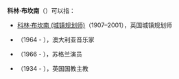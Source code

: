 '''科林·布坎南'''（{{Lang|en|Colin Buchanan}}）可以指：
* [[科林·布坎南_(城镇规划师)|科林·布坎南 (城镇规划师)]]（1907–2001），英国城镇规划师
* {{tsl|en|Colin Buchanan (musician)|科林·布坎南 (音乐家)}}（1964 - ），澳大利亚音乐家
* {{tsl|en|Colin Buchanan (actor)|科林·布坎南 (演员)}}（1966 - ），苏格兰演员
* {{tsl|en|Colin Buchanan (bishop)|科林·布坎南 (主教)}}（1934 - ），英国国教主教

{{Disambiguation|Cat=五字人名译名消歧义}}